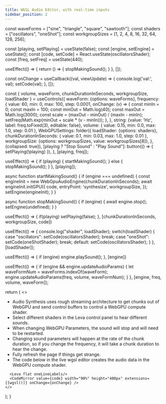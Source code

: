 ```yaml
---
title: WGSL Audio Editor, with real-time inputs
sidebar_position: 2
---
```



  const waveForms = ["sine", "triangle", "square", "sawtooth"];
  const shaders = ["oscillators", "oneShot"];
  const workgroupSizes = [1, 2, 4, 8, 16, 32, 64, 128, 256];

  const [playing, setPlaying] = useState(false);
  const [engine, setEngine] = useState();
  const [code, setCode] = React.useState(oscillatorsShader);
  const [freq, setFreq] = useState(440);

  useEffect(() => {
    return () => {
      stopMakingSound();
    }
  }, []);

  const onChange = useCallback((val, viewUpdate) => {
    console.log('val:', val);
    setCode(val);
  }, []);

  const { volume, waveForm, chunkDurationInSeconds, workgroupSize, loadShader } = useControls({
    waveForm: {options: waveForms},
    frequency: {
      value: 60,
      min: 0,
      max: 100,
      step: 0.0001,
      onChange: (v) => {
        const minIn = 0;
        const maxIn = 100;
        const minOut = Math.log(40);
        const maxOut = Math.log(3000);
        const scale = (maxOut - minOut) / (maxIn - minIn);
        setFreq(Math.exp(minOut + scale * (v - minIn)));
      },
    },
    string: {value: 'Hz', label: freq.toFixed(3), editable: false},
    volume: {
      value: 0.15,
      min: 0.0,
      max: 1.0,
      step: 0.01
    },
    WebGPUSettings: folder({
      loadShader: {options: shaders},
      chunkDurationInSeconds: {
        value: 0.1,
        min: 0.03,
        max: 1.0,
        step: 0.01
      },
      workgroupSize: {options: workgroupSizes, value: workgroupSizes[8]},
    }, {collapsed: true}),
    [playing ? "Stop Sound" : "Play Sound"]: button(() => { setPlaying(!playing) }),
  }, [playing, freq]);

  useEffect(() => {
    if (playing) {
      startMakingSound();
    } else {
      stopMakingSound();
    }
  }, [playing]);

  async function startMakingSound() {
    if (engine === undefined) {
      const engineInit = new WebGpuAudioEngine(chunkDurationInSeconds);
      await engineInit.initGPU({
        code,
        entryPoint: 'synthesize',
        workgroupSize,
      });
      setEngine(engineInit);
    }
  }

  async function stopMakingSound() {
    if (engine) {
      await engine.stop();
      setEngine(undefined);
    }
  }

  useEffect(() => {
    if(playing) setPlaying(false);
  }, [chunkDurationInSeconds, workgroupSize, code])

  useEffect(() => {
    console.log("shader", loadShader);
    switch(loadShader) {
      case "oscillators":
        setCode(oscillatorsShader);
        break;
      case "oneShot":
        setCode(oneShotShader);
        break;
      default:
        setCode(oscillatorsShader);
    }
  }, [loadShader]);

  useEffect(() => {
    if (engine) engine.playSound();
  }, [engine])

  useEffect(() => {
    if (engine && engine.updateAudioParams) {
      let waveFormNum = waveForms.indexOf(waveForm);
      engine.updateAudioParams(freq, volume, waveFormNum);
    }
  }, [engine, freq, volume, waveForm]);


  return (
    <>
      <ul>
        <li>Audio Synthesis uses rough streaming architecture to get chunks out of WebGPU and send control buffers to
          control a WebGPU compute shader.</li>
        <li>Select different shaders in the Leva control panel to hear different sounds.</li>
        <li>When changing WebGPU Parameters, the sound will stop and will need to be restarted.</li>
        <li>Changing sound parameters will happen at the rate of the chunk duration, so if you change the frequency, it
          will take a chunk duration to hear the change.
        </li>
        <li>Fully refresh the page if things get strange.</li>
        <li>The code below in the live wgsl editor creates the audio data in the WebGPU compute shader.</li>
      </ul>

      <Leva flat oneLineLabels/>
      <CodeMirror value={code} width="90%" height="400px" extensions={[wgsl()]} onChange={onChange} />
    </>
  );
}